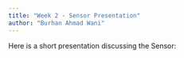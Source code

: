 ```yaml
---
title: "Week 2 - Sensor Presentation"
author: "Burhan Ahmad Wani"
---
```


Here is a short presentation discussing the Sensor:
